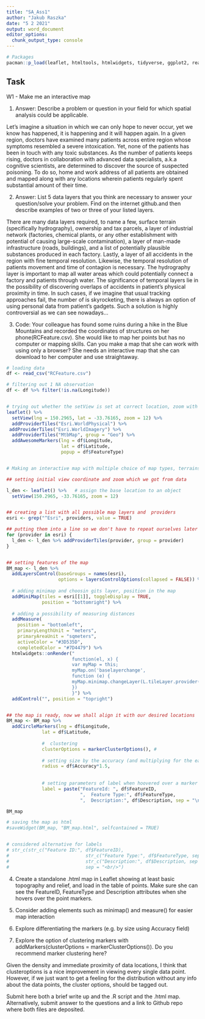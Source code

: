 ```yaml
---
title: "SA_Ass1"
author: "Jakub Raszka"
date: "5 2 2021"
output: word_document
editor_options: 
  chunk_output_type: console
---
```


```r
# Packages
pacman::p_load(leaflet, htmltools, htmlwidgets, tidyverse, ggplot2, reader)

```

## Task
W1 - Make me an interactive map


1. Answer: Describe a problem or question in your field for which spatial analysis could be applicable.

Let's imagine a situation in which we can only hope to never occur, yet we know has happened, it is happening and it will happen again. In a given region, doctors have examined many patients across entire region whose symptoms resembled a severe intoxication. Yet, none of the patients has been in touch with any toxic substances. As the number of patients keeps rising, doctors in collaboration with advanced data specialists, a.k.a cognitive scientists, are determined to discover the source of suspected poisoning.
To do so, home and work address of all patients are obtained and mapped along with any locations wherein patients regularly spent substantial amount of their time.

2. Answer: List 5 data layers that you think are necessary to answer your question/solve your problem. Find on the internet github.and then describe examples of two or three of your listed layers.

There are many data layers required, to name a few, surface terrain (specifically hydrography), ownership and tax parcels, a layer of industrial network (factories, chemical plants, or any other establishment with potential of causing large-scale contamination), a layer of man-made infrastructure (roads, buildings),  and a list of potentially plausible substances produced in each factory. Lastly, a layer of all accidents in the region with fine temporal resolution. Likewise, the temporal resolution of patients movement and time of contagion is necessary.
The hydrography layer is important to map all water areas which could potentially connect a factory and patients through water. The significance of temporal layers lie in the possibility of discovering overlaps of accidents in patient's physical proximity in time. 
In such cases, if we imagine that usual tracking approaches fail, the number of is skyrocketing, there is always an option of using  personal data from patient's gadgets. Such a solution is highly controversial as we can see nowadays... 


3. Code: Your colleague has found some ruins during a hike in the Blue Mountains and recorded the coordinates of structures on her phone(RCFeature.csv). She would like to map her points but has no computer or mapping skills. Can you make a map that she can work with using only a browser? She needs an interactive map that she can download to her computer and use straightaway.

```r
# loading data
df <- read_csv("RCFeature.csv")

# filtering out 1 NA observation
df <- df %>% filter(!is.na(Longitude))


# trying out whether the setView is set at correct location, zoom with only 3 map layers
leaflet() %>%
  setView(lng = 150.2965, lat = -33.76165, zoom = 12) %>% 
  addProviderTiles("Esri.WorldPhysical") %>% 
 addProviderTiles("Esri.WorldImagery") %>% 
  addProviderTiles("MtbMap", group = "Geo") %>% 
  addAwesomeMarkers(lng = df$Longitude,
                    lat = df$Latitude, 
                    popup = df$FeatureType)


# Making an interactive map with multiple choice of map types, terrains

## setting initial view coordinate and zoom which we got from data  

l_den <- leaflet() %>%   # assign the base location to an object
  setView(150.2965, -33.76165, zoom = 12)


## creating a list with all possible map layers and  providers
esri <- grep("^Esri", providers, value = TRUE)

## putting them into a line so we don't have to repeat ourselves later on
for (provider in esri) {
  l_den <- l_den %>% addProviderTiles(provider, group = provider)
}


## setting features of the map
BM_map <- l_den %>%
  addLayersControl(baseGroups = names(esri),
                   options = layersControlOptions(collapsed = FALSE)) %>%
  
  # adding minimap and choosin gits layer, position in the map
  addMiniMap(tiles = esri[[1]], toggleDisplay = TRUE,
             position = "bottomright") %>%
  
  # adding a possibility of measuring distances
  addMeasure(
    position = "bottomleft",
    primaryLengthUnit = "meters",
    primaryAreaUnit = "sqmeters",
    activeColor = "#3D535D",
    completedColor = "#7D4479") %>% 
  htmlwidgets::onRender("
                        function(el, x) {
                        var myMap = this;
                        myMap.on('baselayerchange',
                        function (e) {
                        myMap.minimap.changeLayer(L.tileLayer.provider(e.name));
                        })
                        }") %>% 
  addControl("", position = "topright")


## the map is ready, now we shall align it with our desired locations 
BM_map <- BM_map %>% 
  addCircleMarkers(lng = df$Longitude, 
             lat = df$Latitude,
             
             #  clustering
             clusterOptions = markerClusterOptions(), # 
             
             # setting size by the accuracy (and multiplying for the ease of finding all of them)
             radius = df$Accuracy*1.5,
              
             
             # setting parameters of label when hoovered over a marker
             label = paste("FeatureId: ", df$FeatureID,
                           ",  Feature Type:", df$FeatureType,
                           ",  Description:", df$Description, sep = "\n"))

BM_map

# saving the map as html
#saveWidget(BM_map, "BM_map.html", selfcontained = TRUE)


# considered alternative for labels
# str_c(str_c("Feature ID:", df$FeatureID),
#                            str_c("Feature Type:", df$FeatureType, sep = " "),
#                            str_c("Description:", df$Description, sep = " "),
#                            sep = "<br/>")
```


4. Create a standalone .html map in Leaflet showing at least basic topography and relief, and load in the table of points. Make sure she can see the FeatureID, FeatureType and Description attributes when she hovers over the point markers. 

5. Consider adding elements such as minimap() and measure() for easier map interaction
6. Explore differentiating the markers (e.g. by size using Accuracy field)

7. Explore the option of clustering markers with addMarkers(clusterOptions = markerClusterOptions()). Do you recommend marker clustering here?

Given the density and immediate proximity of data locations, I think that clusteroptions is a nice improvement in viewing every single data point. However, if we just want to get a feeling for the distribution without any info about the data points, the cluster options, should be tagged out.



Submit here both a brief write up and the .R script and the .html map. Alternatively, submit answer to the questions and a link to Github repo where both files are deposited.











